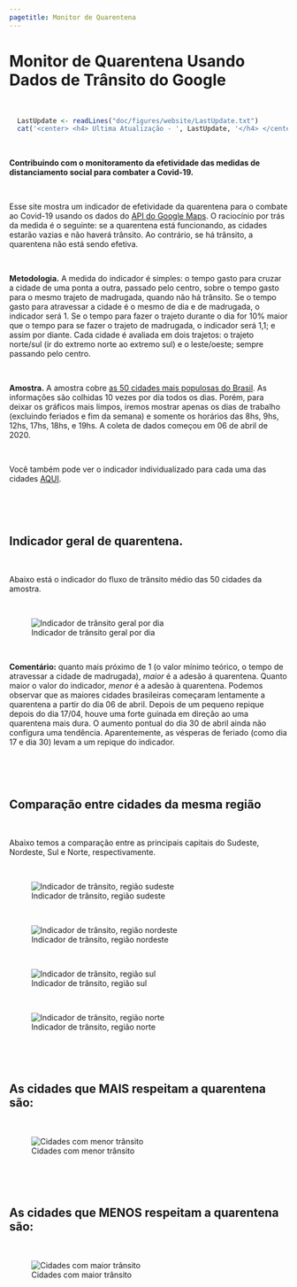 ```yaml
---
pagetitle: Monitor de Quarentena
---
```


<link rel="stylesheet" href="styles.css" type="text/css">

# Monitor de Quarentena Usando Dados de Trânsito do Google

<p>&nbsp;</p>

```r
  LastUpdate <- readLines("doc/figures/website/LastUpdate.txt")
  cat('<center> <h4> Ultima Atualização - ', LastUpdate, '</h4> </center> \n')
```

<p>&nbsp;</p>


**Contribuindo com o monitoramento da efetividade das medidas de distanciamento social para combater a Covid-19.**

<p>&nbsp;</p>

Esse site mostra um indicador de efetividade da quarentena para o combate ao Covid-19 usando os dados do [API do Google Maps](https://developers.google.com/maps/documentation/directions/intro). O raciocínio por trás da medida é o seguinte: se a quarentena está funcionando, as cidades estarão vazias e não haverá trânsito. Ao contrário, se há trânsito, a quarentena não está sendo efetiva.

<p>&nbsp;</p>

**Metodologia.** A medida do indicador é simples: o tempo gasto para cruzar a cidade de uma ponta a outra, passado pelo centro, sobre o tempo gasto para o mesmo trajeto de madrugada, quando não há trânsito. Se o tempo gasto para atravessar a cidade é o mesmo de dia e de madrugada, o indicador será 1. Se o tempo para fazer o trajeto durante o dia for 10% maior que o tempo para se fazer o trajeto de madrugada, o indicador será 1,1; e assim por diante. Cada cidade é avaliada em dois trajetos: o trajeto norte/sul (ir do extremo norte ao extremo sul) e o leste/oeste; sempre passando pelo centro. 

<p>&nbsp;</p>

**Amostra.** A amostra cobre [as 50 cidades mais populosas do Brasil](https://pt.wikipedia.org/wiki/Lista_de_munic%C3%ADpios_do_Brasil_acima_de_cem_mil_habitantes). As informações são colhidas 10 vezes por dia todos os dias. Porém, para deixar os gráficos mais limpos, iremos mostrar apenas os dias de trabalho (excluindo feriados e fim da semana) e somente os horários das 8hs, 9hs, 12hs, 17hs, 18hs, e 19hs. A coleta de dados começou em 06 de abril de 2020.

<p>&nbsp;</p>

Você também pode ver o indicador individualizado para cada uma das cidades [AQUI](Bycity.html).


<p>&nbsp;</p>
<p>&nbsp;</p>

## Indicador geral de quarentena. 

<p>&nbsp;</p>

Abaixo está o indicador do fluxo de trânsito médio das 50 cidades da amostra.

<p>&nbsp;</p>

![Indicador de trânsito geral por dia](doc/figures/website/ByDay.png)

<p>&nbsp;</p>

**Comentário:** quanto mais próximo de 1 (o valor mínimo teórico, o tempo de atravessar a cidade de madrugada), *maior* é a adesão á quarentena. Quanto maior o valor do indicador, *menor* é a adesão à quarentena. Podemos observar que as maiores cidades brasileiras começaram lentamente a quarentena a partir do dia 06 de abril. Depois de um pequeno repique depois do dia 17/04, houve uma forte guinada em direção ao uma quarentena mais dura. O aumento pontual do dia 30 de abril ainda não configura uma tendência. Aparentemente, as vésperas de feriado (como dia 17 e dia 30) levam a um repique do indicador.

<p>&nbsp;</p>
<p>&nbsp;</p>

## Comparação entre cidades da mesma região

<p>&nbsp;</p>

Abaixo temos a comparação entre as principais capitais do Sudeste, Nordeste, Sul e Norte, respectivamente.



<p>&nbsp;</p>

![Indicador de trânsito, região sudeste](doc/figures/website/Grupo1.png)


<p>&nbsp;</p>

![Indicador de trânsito, região nordeste](doc/figures/website/Grupo3.png)



<p>&nbsp;</p>

![Indicador de trânsito, região sul](doc/figures/website/Grupo2.png)


<p>&nbsp;</p>

![Indicador de trânsito, região norte](doc/figures/website/Grupo4.png)

<p>&nbsp;</p>
<p>&nbsp;</p>

## As cidades que MAIS respeitam a quarentena são:

<p>&nbsp;</p>

![Cidades com menor trânsito](doc/figures/website/MenorTransito.png)

<p>&nbsp;</p>
<p>&nbsp;</p>

## As cidades que MENOS respeitam a quarentena são:

<p>&nbsp;</p>

![Cidades com maior trânsito](doc/figures/website/MaiorTransito.png)

<p>&nbsp;</p>
<p>&nbsp;</p>
